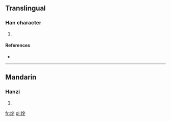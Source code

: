 ==Translingual==

===Han character===
{{Han char|rn=86|rad=火|as=06|sn=10|four=9381<sub>4</sub>|canj=火十竹心 (FJHP)}}

# {{defn|Han|sort=火06}}

====References====
* {{Han ref|kx=0671.070|dkj=19024|hdz=32201.020|uh=70E2|ud=28898|bh=D270|bd=53872}}

----

==Mandarin==

===Hanzi===
{{cmn-hanzi|pin=[[zhè]] ([[zhe4]])|wg=che<sup>4</sup>}}

# {{defn|lang=cmn|sort=火06}}

[[fr:烢]]
[[pl:烢]]